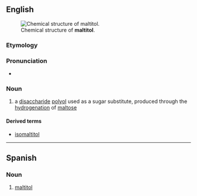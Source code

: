 ==English==
[[Image:Maltitol.svg|thumb|Chemical structure of '''maltitol'''.]]

===Etymology===
{{suffix|en|maltite|ol}}

===Pronunciation===
* {{IPA|en|/ˈmɔːltəˌtɑl/}}

===Noun===
{{en-noun|-}}
{{wikipedia}}
# {{lb|en|organic chemistry}} a [[disaccharide]] [[polyol]] used as a sugar substitute, produced through the [[hydrogenation]] of [[maltose]]

====Derived terms====
* [[isomaltitol]]

----

==Spanish==
{{wikipedia|lang=es}}

===Noun===
{{es-noun|m|malitoles}}

# {{lb|es|organic compound}} [[#English|maltitol]]